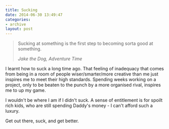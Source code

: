 ```yaml
---
title: Sucking
date: 2014-06-30 13:49:47
categories:
- archive
layout: post
---
```


> Sucking at something is the first step to becoming sorta good at something.
>
> <cite>Jake the Dog, Adventure Time</cite>

I learnt how to suck a long time ago. That feeling of inadequacy that comes from being in a room of people wiser/smarter/more creative than me just inspires me to meet their high standards. Spending weeks working on a project, only to be beaten to the punch by a more organised rival, inspires me to up my game.

I wouldn't be where I am if I didn't suck. A sense of entitlement is for spoilt rich kids, who are still spending Daddy's money - I can't afford such a luxury.

Get out there, suck, and get better.